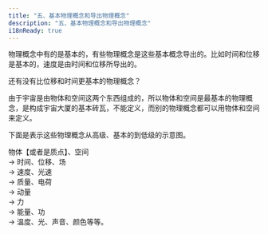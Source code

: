```yaml
---
title: "五、基本物理概念和导出物理概念"
description: "五、基本物理概念和导出物理概念"
i18nReady: true
---
```




物理概念中有的是基本的，有些物理概念是这些基本概念导出的。比如时间和位移是基本的，速度是由时间和位移所导出的。

还有没有比位移和时间更基本的物理概念？

由于宇宙是由物体和空间这两个东西组成的，所以物体和空间是最基本的物理概念，是构成宇宙大厦的基本砖瓦，不能定义，而别的物理概念都可以用物体和空间来定义。

下面是表示这些物理概念从高级、基本的到低级的示意图。

物体【或者是质点】、空间
\
→ 时间、位移、场 
\
→ 速度、光速
\
→ 质量、电荷
\
→ 动量
\
→ 力
\
→ 能量、功
\
→ 温度、光、声音、颜色等等。
